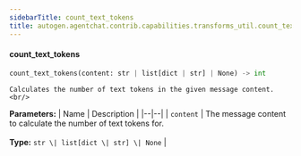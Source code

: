 ```yaml
---
sidebarTitle: count_text_tokens
title: autogen.agentchat.contrib.capabilities.transforms_util.count_text_tokens
---
```


<code class="doc-symbol doc-symbol-heading doc-symbol-function"></code>
#### count_text_tokens

```python
count_text_tokens(content: str | list[dict | str] | None) -> int
```

    Calculates the number of text tokens in the given message content.<br/>

<b>Parameters:</b>
| Name | Description |
|--|--|
| `content` | The message content to calculate the number of text tokens for.<br/><br/>**Type:** `str \| list[dict \| str] \| None` |

<br />